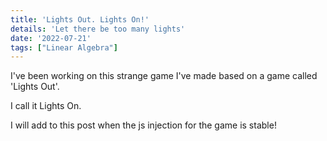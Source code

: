 ```yaml
---
title: 'Lights Out. Lights On!'
details: 'Let there be too many lights'
date: '2022-07-21'
tags: ["Linear Algebra"]
---
```


I've been working on this strange game I've made based on a game called 'Lights Out'.

I call it Lights On.

I will add to this post when the js injection for the game is stable!

